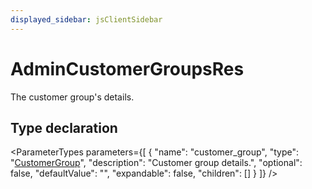 ```yaml
---
displayed_sidebar: jsClientSidebar
---
```



# AdminCustomerGroupsRes

The customer group's details.

## Type declaration

<ParameterTypes parameters={[
  {
    "name": "customer_group",
    "type": "[CustomerGroup](../classes/internal.CustomerGroup.mdx)",
    "description": "Customer group details.",
    "optional": false,
    "defaultValue": "",
    "expandable": false,
    "children": []
  }
]} />
